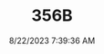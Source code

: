 ---
width: 6000
height: 4000
title: 356B
description: Royal Blue 1960 Porsche 356B Roadster shot in Austin, TX.
date: 8/22/2023 7:39:36 AM
cameraMake: Sony
cameraModel: ILCE-7M3
lens: E 35-150mm F2.0-F2.8 A058
settingsfStop: f/2.8
settingsISO: ISO 64
settingsShutter: 1/320
settingsFocalLength: 105 mm
---